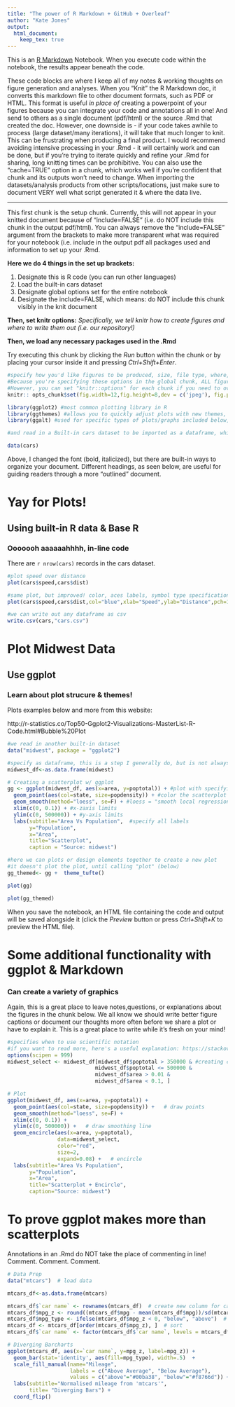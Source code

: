 ```yaml
---
title: "The power of R Markdown + GitHub + Overleaf"
author: "Kate Jones"
output:    
  html_document:
    keep_tex: true
---
```

This is an [R Markdown](http://rmarkdown.rstudio.com) Notebook. When you execute code within the notebook, the results appear beneath the code. 

These code blocks are where I keep all of my notes & working thoughts on figure generation and analyses. When you "Knit" the R Markdown doc, it converts this markdown file to other document formats, such as PDF or HTML. This format is useful *in place of* creating a powerpoint of your figures because you can integrate your code and annotations all in one! And send to others as a single document (pdf/html) or the source .Rmd that created the doc. However, one downside is - if your code takes awhile to process (large dataset/many iterations), it will take that much longer to knit. This can be frustrating when producing a final product. I would recommend avoiding intensive processing in your .Rmd - it will certainly work and can be done, but if you're trying to iterate quickly and refine your .Rmd for sharing, long knitting times can be prohibitive. You can also use the "cache=TRUE" option in a chunk, which works well if you're confident that chunk and its outputs won't need to change. When importing the datasets/analysis products from other scripts/locations, just make sure to document VERY well what script generated it & where the data live. 

______

This first chunk is the setup chunk. Currently, this will not appear in your knitted document because of "include=FALSE" (i.e. do NOT include this chunk in the output pdf/html). You can always remove the "include=FALSE" argument from the brackets to make more transparent what was required for your notebook (i.e. include in the output pdf all packages used and information to set up your .Rmd. 

**Here we do 4 things in the set up brackets:**

1. Designate this is R code (you can run other languages)
2. Load the built-in cars dataset
3. Designate global options  set for the entire notebook
4. Designate the include=FALSE, which means: do NOT include this chunk visibly in the knit document

**Then, set knitr options:** *Specifically, we tell knitr how to create figures and where to write them out (i.e. our repository!)*

**Then, we load any necessary packages used in the .Rmd**

Try executing this chunk by clicking the *Run* button within the chunk or by placing your cursor inside it and pressing *Ctrl+Shift+Enter*. 

```r

#specify how you'd like figures to be produced, size, file type, where, etc.
#Because you're specifying these options in the global chunk, ALL figures will be generated according to this information
#However, you can set "knitr::options" for each chunk if you need to override any global options
knitr:: opts_chunk$set(fig.width=12,fig.height=8,dev = c('jpeg'), fig.path='figures/',echo=TRUE, warning=FALSE, message=FALSE)

library(ggplot2) #most common plotting library in R
library(ggthemes) #allows you to quickly adjust plots with new themes, colors, & design elements
library(ggalt) #used for specific types of plots/graphs included below, where more unique plotting capabilities are required by the data (i.e. a regular box plot vs. a lollipop diagram)

#and read in a Built-in cars dataset to be imported as a dataframe, which is a common USEFUL datatype in R

data(cars)

```

Above, I changed the font (bold, italicized), but there are built-in ways to organize your document. Different headings, as seen below, are useful for guiding readers through a more "outlined" document. 

# Yay for Plots!

## Using built-in R data & Base R

### Ooooooh aaaaaahhhh, in-line code

There are `r nrow(cars)` records in the cars dataset. 

```r

#plot speed over distance
plot(cars$speed,cars$dist)

#same plot, but improved! color, aces labels, symbol type specification, and title
plot(cars$speed,cars$dist,col="blue",xlab="Speed",ylab="Distance",pch=16,main="Cars Speed & Distance : n=50")

#we can write out any dataframe as csv 
write.csv(cars,"cars.csv")

```


# Plot Midwest Data

## Use ggplot

### Learn about plot strucure & themes!

Plots examples below and more from this website: 

http://r-statistics.co/Top50-Ggplot2-Visualizations-MasterList-R-Code.html#Bubble%20Plot

```r

#we read in another built-in dataset
data("midwest", package = "ggplot2")

#specify as dataframe, this is a step I generally do, but is not always necessary
midwest_df<-as.data.frame(midwest)

# Creating a scatterplot w/ ggplot
gg <- ggplot(midwest_df, aes(x=area, y=poptotal)) + #plot with specifying data as x,y 
  geom_point(aes(col=state, size=popdensity)) + #color the scatterplot by state and size the dots by popdensity
  geom_smooth(method="loess", se=F) + #loess = "smooth local regression"
  xlim(c(0, 0.1)) + #x-zaxis limits
  ylim(c(0, 500000)) + #y-axis limits
  labs(subtitle="Area Vs Population",  #specify all labels
       y="Population", 
       x="Area", 
       title="Scatterplot", 
       caption = "Source: midwest")

#here we can plots or design elements together to create a new plot
#it doesn't plot the plot, until calling "plot" (below)
gg_themed<- gg +  theme_tufte() 

plot(gg)

plot(gg_themed)

```

When you save the notebook, an HTML file containing the code and output will be saved alongside it (click the *Preview* button or press *Ctrl+Shift+K* to preview the HTML file).

# Some additional functionality with ggplot & Markdown

### Can create a variety of graphics 

Again, this is a great place to leave notes,questions, or explanations about the figures in the chunk below. We all know we should write better figure captions or document our thoughts more often before we share a plot or have to explain it. This is a great place to write while it's fresh on your mind!

```r
#specifies when to use scientific notation
#if you want to read more, here's a useful explanation: https://stackoverflow.com/questions/25946047/how-to-prevent-scientific-notation-in-r
options(scipen = 999)
midwest_select <- midwest_df[midwest_df$poptotal > 350000 & #creating catagories for the data
                            midwest_df$poptotal <= 500000 & 
                            midwest_df$area > 0.01 & 
                            midwest_df$area < 0.1, ]

# Plot
ggplot(midwest_df, aes(x=area, y=poptotal)) + 
  geom_point(aes(col=state, size=popdensity)) +   # draw points
  geom_smooth(method="loess", se=F) + 
  xlim(c(0, 0.1)) + 
  ylim(c(0, 500000)) +   # draw smoothing line
  geom_encircle(aes(x=area, y=poptotal), 
                data=midwest_select, 
                color="red", 
                size=2, 
                expand=0.08) +   # encircle
  labs(subtitle="Area Vs Population", 
       y="Population", 
       x="Area", 
       title="Scatterplot + Encircle", 
       caption="Source: midwest")

```

# To prove ggplot makes more than scatterplots

Annotations in an .Rmd do NOT take the place of commenting in line! Comment. Comment. Comment. 

```r


# Data Prep
data("mtcars")  # load data

mtcars_df<-as.data.frame(mtcars)

mtcars_df$`car name` <- rownames(mtcars_df)  # create new column for car names
mtcars_df$mpg_z <- round((mtcars_df$mpg - mean(mtcars_df$mpg))/sd(mtcars_df$mpg), 2)  # compute normalized mpg
mtcars_df$mpg_type <- ifelse(mtcars_df$mpg_z < 0, "below", "above")  # above / below avg flag
mtcars_df <- mtcars_df[order(mtcars_df$mpg_z), ]  # sort
mtcars_df$`car name` <- factor(mtcars_df$`car name`, levels = mtcars_df$`car name`)  # convert to factor to retain sorted order in plot.

# Diverging Barcharts
ggplot(mtcars_df, aes(x=`car name`, y=mpg_z, label=mpg_z)) + 
  geom_bar(stat='identity', aes(fill=mpg_type), width=.5)  +
  scale_fill_manual(name="Mileage", 
                    labels = c("Above Average", "Below Average"), 
                    values = c("above"="#00ba38", "below"="#f8766d")) + 
  labs(subtitle="Normalised mileage from 'mtcars'", 
       title= "Diverging Bars") + 
  coord_flip()
```

